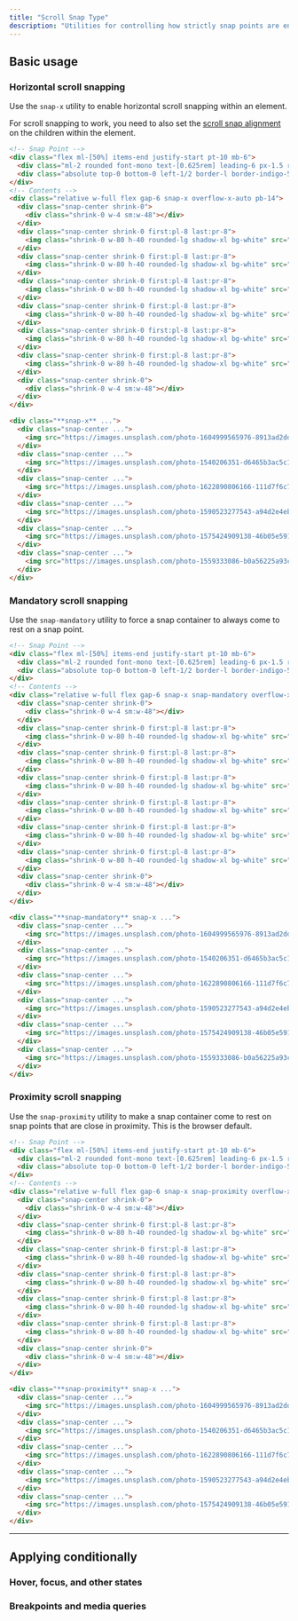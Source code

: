 ```yaml
---
title: "Scroll Snap Type"
description: "Utilities for controlling how strictly snap points are enforced in a snap container."
---
```




## Basic usage

### Horizontal scroll snapping

Use the `snap-x` utility to enable horizontal scroll snapping within an element.

For scroll snapping to work, you need to also set the [scroll snap alignment](/docs/scroll-snap-align) on the children within the element.

```html {{ example: { p: 'none', hint: 'Scroll in the grid of images to see the expected behaviour' } }}
<!-- Snap Point -->
<div class="flex ml-[50%] items-end justify-start pt-10 mb-6">
  <div class="ml-2 rounded font-mono text-[0.625rem] leading-6 px-1.5 ring-1 ring-inset bg-indigo-50 text-indigo-600 ring-indigo-600 dark:bg-indigo-500 dark:ring-0 dark:text-white dark:highlight-white/10">snap point</div>
  <div class="absolute top-0 bottom-0 left-1/2 border-l border-indigo-500"></div>
</div>
<!-- Contents -->
<div class="relative w-full flex gap-6 snap-x overflow-x-auto pb-14">
  <div class="snap-center shrink-0">
    <div class="shrink-0 w-4 sm:w-48"></div>
  </div>
  <div class="snap-center shrink-0 first:pl-8 last:pr-8">
    <img class="shrink-0 w-80 h-40 rounded-lg shadow-xl bg-white" src="https://images.unsplash.com/photo-1604999565976-8913ad2ddb7c?ixlib=rb-1.2.1&ixid=MnwxMjA3fDB8MHxwaG90by1wYWdlfHx8fGVufDB8fHx8&auto=format&fit=crop&w=320&h=160&q=80" />
  </div>
  <div class="snap-center shrink-0 first:pl-8 last:pr-8">
    <img class="shrink-0 w-80 h-40 rounded-lg shadow-xl bg-white" src="https://images.unsplash.com/photo-1540206351-d6465b3ac5c1?ixlib=rb-1.2.1&ixid=MnwxMjA3fDB8MHxwaG90by1wYWdlfHx8fGVufDB8fHx8&auto=format&fit=crop&w=320&h=160&q=80" />
  </div>
  <div class="snap-center shrink-0 first:pl-8 last:pr-8">
    <img class="shrink-0 w-80 h-40 rounded-lg shadow-xl bg-white" src="https://images.unsplash.com/photo-1622890806166-111d7f6c7c97?ixlib=rb-1.2.1&ixid=MnwxMjA3fDB8MHxwaG90by1wYWdlfHx8fGVufDB8fHx8&auto=format&fit=crop&w=320&h=160&q=80" />
  </div>
  <div class="snap-center shrink-0 first:pl-8 last:pr-8">
    <img class="shrink-0 w-80 h-40 rounded-lg shadow-xl bg-white" src="https://images.unsplash.com/photo-1590523277543-a94d2e4eb00b?ixlib=rb-1.2.1&ixid=MnwxMjA3fDB8MHxwaG90by1wYWdlfHx8fGVufDB8fHx8&auto=format&fit=crop&w=320&h=160&q=80" />
  </div>
  <div class="snap-center shrink-0 first:pl-8 last:pr-8">
    <img class="shrink-0 w-80 h-40 rounded-lg shadow-xl bg-white" src="https://images.unsplash.com/photo-1575424909138-46b05e5919ec?ixlib=rb-1.2.1&ixid=MnwxMjA3fDB8MHxwaG90by1wYWdlfHx8fGVufDB8fHx8&auto=format&fit=crop&w=320&h=160&q=80" />
  </div>
  <div class="snap-center shrink-0 first:pl-8 last:pr-8">
    <img class="shrink-0 w-80 h-40 rounded-lg shadow-xl bg-white" src="https://images.unsplash.com/photo-1559333086-b0a56225a93c?ixlib=rb-1.2.1&ixid=MnwxMjA3fDB8MHxwaG90by1wYWdlfHx8fGVufDB8fHx8&auto=format&fit=crop&w=320&h=160&q=80" />
  </div>
  <div class="snap-center shrink-0">
    <div class="shrink-0 w-4 sm:w-48"></div>
  </div>
</div>
```

```html
<div class="**snap-x** ...">
  <div class="snap-center ...">
    <img src="https://images.unsplash.com/photo-1604999565976-8913ad2ddb7c?ixlib=rb-1.2.1&ixid=MnwxMjA3fDB8MHxwaG90by1wYWdlfHx8fGVufDB8fHx8&auto=format&fit=crop&w=320&h=160&q=80" />
  </div>
  <div class="snap-center ...">
    <img src="https://images.unsplash.com/photo-1540206351-d6465b3ac5c1?ixlib=rb-1.2.1&ixid=MnwxMjA3fDB8MHxwaG90by1wYWdlfHx8fGVufDB8fHx8&auto=format&fit=crop&w=320&h=160&q=80" />
  </div>
  <div class="snap-center ...">
    <img src="https://images.unsplash.com/photo-1622890806166-111d7f6c7c97?ixlib=rb-1.2.1&ixid=MnwxMjA3fDB8MHxwaG90by1wYWdlfHx8fGVufDB8fHx8&auto=format&fit=crop&w=320&h=160&q=80" />
  </div>
  <div class="snap-center ...">
    <img src="https://images.unsplash.com/photo-1590523277543-a94d2e4eb00b?ixlib=rb-1.2.1&ixid=MnwxMjA3fDB8MHxwaG90by1wYWdlfHx8fGVufDB8fHx8&auto=format&fit=crop&w=320&h=160&q=80" />
  </div>
  <div class="snap-center ...">
    <img src="https://images.unsplash.com/photo-1575424909138-46b05e5919ec?ixlib=rb-1.2.1&ixid=MnwxMjA3fDB8MHxwaG90by1wYWdlfHx8fGVufDB8fHx8&auto=format&fit=crop&w=320&h=160&q=80" />
  </div>
  <div class="snap-center ...">
    <img src="https://images.unsplash.com/photo-1559333086-b0a56225a93c?ixlib=rb-1.2.1&ixid=MnwxMjA3fDB8MHxwaG90by1wYWdlfHx8fGVufDB8fHx8&auto=format&fit=crop&w=320&h=160&q=80" />
  </div>
</div>
```

### Mandatory scroll snapping

Use the `snap-mandatory` utility to force a snap container to always come to rest on a snap point.

```html {{ example: { p: 'none', hint: 'Scroll in the grid of images to see the expected behaviour' } }}
<!-- Snap Point -->
<div class="flex ml-[50%] items-end justify-start pt-10 mb-6">
  <div class="ml-2 rounded font-mono text-[0.625rem] leading-6 px-1.5 ring-1 ring-inset bg-indigo-50 text-indigo-600 ring-indigo-600 dark:bg-indigo-500 dark:ring-0 dark:text-white dark:highlight-white/10">snap point</div>
  <div class="absolute top-0 bottom-0 left-1/2 border-l border-indigo-500"></div>
</div>
<!-- Contents -->
<div class="relative w-full flex gap-6 snap-x snap-mandatory overflow-x-auto pb-14">
  <div class="snap-center shrink-0">
    <div class="shrink-0 w-4 sm:w-48"></div>
  </div>
  <div class="snap-center shrink-0 first:pl-8 last:pr-8">
    <img class="shrink-0 w-80 h-40 rounded-lg shadow-xl bg-white" src="https://images.unsplash.com/photo-1604999565976-8913ad2ddb7c?ixlib=rb-1.2.1&ixid=MnwxMjA3fDB8MHxwaG90by1wYWdlfHx8fGVufDB8fHx8&auto=format&fit=crop&w=320&h=160&q=80" />
  </div>
  <div class="snap-center shrink-0 first:pl-8 last:pr-8">
    <img class="shrink-0 w-80 h-40 rounded-lg shadow-xl bg-white" src="https://images.unsplash.com/photo-1540206351-d6465b3ac5c1?ixlib=rb-1.2.1&ixid=MnwxMjA3fDB8MHxwaG90by1wYWdlfHx8fGVufDB8fHx8&auto=format&fit=crop&w=320&h=160&q=80" />
  </div>
  <div class="snap-center shrink-0 first:pl-8 last:pr-8">
    <img class="shrink-0 w-80 h-40 rounded-lg shadow-xl bg-white" src="https://images.unsplash.com/photo-1622890806166-111d7f6c7c97?ixlib=rb-1.2.1&ixid=MnwxMjA3fDB8MHxwaG90by1wYWdlfHx8fGVufDB8fHx8&auto=format&fit=crop&w=320&h=160&q=80" />
  </div>
  <div class="snap-center shrink-0 first:pl-8 last:pr-8">
    <img class="shrink-0 w-80 h-40 rounded-lg shadow-xl bg-white" src="https://images.unsplash.com/photo-1590523277543-a94d2e4eb00b?ixlib=rb-1.2.1&ixid=MnwxMjA3fDB8MHxwaG90by1wYWdlfHx8fGVufDB8fHx8&auto=format&fit=crop&w=320&h=160&q=80" />
  </div>
  <div class="snap-center shrink-0 first:pl-8 last:pr-8">
    <img class="shrink-0 w-80 h-40 rounded-lg shadow-xl bg-white" src="https://images.unsplash.com/photo-1575424909138-46b05e5919ec?ixlib=rb-1.2.1&ixid=MnwxMjA3fDB8MHxwaG90by1wYWdlfHx8fGVufDB8fHx8&auto=format&fit=crop&w=320&h=160&q=80" />
  </div>
  <div class="snap-center shrink-0 first:pl-8 last:pr-8">
    <img class="shrink-0 w-80 h-40 rounded-lg shadow-xl bg-white" src="https://images.unsplash.com/photo-1559333086-b0a56225a93c?ixlib=rb-1.2.1&ixid=MnwxMjA3fDB8MHxwaG90by1wYWdlfHx8fGVufDB8fHx8&auto=format&fit=crop&w=320&h=160&q=80" />
  </div>
  <div class="snap-center shrink-0">
    <div class="shrink-0 w-4 sm:w-48"></div>
  </div>
</div>
```

```html
<div class="**snap-mandatory** snap-x ...">
  <div class="snap-center ...">
    <img src="https://images.unsplash.com/photo-1604999565976-8913ad2ddb7c?ixlib=rb-1.2.1&ixid=MnwxMjA3fDB8MHxwaG90by1wYWdlfHx8fGVufDB8fHx8&auto=format&fit=crop&w=320&h=160&q=80" />
  </div>
  <div class="snap-center ...">
    <img src="https://images.unsplash.com/photo-1540206351-d6465b3ac5c1?ixlib=rb-1.2.1&ixid=MnwxMjA3fDB8MHxwaG90by1wYWdlfHx8fGVufDB8fHx8&auto=format&fit=crop&w=320&h=160&q=80" />
  </div>
  <div class="snap-center ...">
    <img src="https://images.unsplash.com/photo-1622890806166-111d7f6c7c97?ixlib=rb-1.2.1&ixid=MnwxMjA3fDB8MHxwaG90by1wYWdlfHx8fGVufDB8fHx8&auto=format&fit=crop&w=320&h=160&q=80" />
  </div>
  <div class="snap-center ...">
    <img src="https://images.unsplash.com/photo-1590523277543-a94d2e4eb00b?ixlib=rb-1.2.1&ixid=MnwxMjA3fDB8MHxwaG90by1wYWdlfHx8fGVufDB8fHx8&auto=format&fit=crop&w=320&h=160&q=80" />
  </div>
  <div class="snap-center ...">
    <img src="https://images.unsplash.com/photo-1575424909138-46b05e5919ec?ixlib=rb-1.2.1&ixid=MnwxMjA3fDB8MHxwaG90by1wYWdlfHx8fGVufDB8fHx8&auto=format&fit=crop&w=320&h=160&q=80" />
  </div>
  <div class="snap-center ...">
    <img src="https://images.unsplash.com/photo-1559333086-b0a56225a93c?ixlib=rb-1.2.1&ixid=MnwxMjA3fDB8MHxwaG90by1wYWdlfHx8fGVufDB8fHx8&auto=format&fit=crop&w=320&h=160&q=80" />
  </div>
</div>
```

### Proximity scroll snapping

Use the `snap-proximity` utility to make a snap container come to rest on snap points that are close in proximity. This is the browser default.

```html {{ example: { p: 'none', hint: 'Scroll in the grid of images to see the expected behaviour' } }}
<!-- Snap Point -->
<div class="flex ml-[50%] items-end justify-start pt-10 mb-6">
  <div class="ml-2 rounded font-mono text-[0.625rem] leading-6 px-1.5 ring-1 ring-inset bg-indigo-50 text-indigo-600 ring-indigo-600 dark:bg-indigo-500 dark:ring-0 dark:text-white dark:highlight-white/10">snap point</div>
  <div class="absolute top-0 bottom-0 left-1/2 border-l border-indigo-500"></div>
</div>
<!-- Contents -->
<div class="relative w-full flex gap-6 snap-x snap-proximity overflow-x-auto pb-14">
  <div class="snap-center shrink-0">
    <div class="shrink-0 w-4 sm:w-48"></div>
  </div>
  <div class="snap-center shrink-0 first:pl-8 last:pr-8">
    <img class="shrink-0 w-80 h-40 rounded-lg shadow-xl bg-white" src="https://images.unsplash.com/photo-1604999565976-8913ad2ddb7c?ixlib=rb-1.2.1&ixid=MnwxMjA3fDB8MHxwaG90by1wYWdlfHx8fGVufDB8fHx8&auto=format&fit=crop&w=320&h=160&q=80" />
  </div>
  <div class="snap-center shrink-0 first:pl-8 last:pr-8">
    <img class="shrink-0 w-80 h-40 rounded-lg shadow-xl bg-white" src="https://images.unsplash.com/photo-1540206351-d6465b3ac5c1?ixlib=rb-1.2.1&ixid=MnwxMjA3fDB8MHxwaG90by1wYWdlfHx8fGVufDB8fHx8&auto=format&fit=crop&w=320&h=160&q=80" />
  </div>
  <div class="snap-center shrink-0 first:pl-8 last:pr-8">
    <img class="shrink-0 w-80 h-40 rounded-lg shadow-xl bg-white" src="https://images.unsplash.com/photo-1622890806166-111d7f6c7c97?ixlib=rb-1.2.1&ixid=MnwxMjA3fDB8MHxwaG90by1wYWdlfHx8fGVufDB8fHx8&auto=format&fit=crop&w=320&h=160&q=80" />
  </div>
  <div class="snap-center shrink-0 first:pl-8 last:pr-8">
    <img class="shrink-0 w-80 h-40 rounded-lg shadow-xl bg-white" src="https://images.unsplash.com/photo-1590523277543-a94d2e4eb00b?ixlib=rb-1.2.1&ixid=MnwxMjA3fDB8MHxwaG90by1wYWdlfHx8fGVufDB8fHx8&auto=format&fit=crop&w=320&h=160&q=80" />
  </div>
  <div class="snap-center shrink-0 first:pl-8 last:pr-8">
    <img class="shrink-0 w-80 h-40 rounded-lg shadow-xl bg-white" src="https://images.unsplash.com/photo-1575424909138-46b05e5919ec?ixlib=rb-1.2.1&ixid=MnwxMjA3fDB8MHxwaG90by1wYWdlfHx8fGVufDB8fHx8&auto=format&fit=crop&w=320&h=160&q=80" />
  </div>
  <div class="snap-center shrink-0">
    <div class="shrink-0 w-4 sm:w-48"></div>
  </div>
</div>
```

```html
<div class="**snap-proximity** snap-x ...">
  <div class="snap-center ...">
    <img src="https://images.unsplash.com/photo-1604999565976-8913ad2ddb7c?ixlib=rb-1.2.1&ixid=MnwxMjA3fDB8MHxwaG90by1wYWdlfHx8fGVufDB8fHx8&auto=format&fit=crop&w=320&h=160&q=80" />
  </div>
  <div class="snap-center ...">
    <img src="https://images.unsplash.com/photo-1540206351-d6465b3ac5c1?ixlib=rb-1.2.1&ixid=MnwxMjA3fDB8MHxwaG90by1wYWdlfHx8fGVufDB8fHx8&auto=format&fit=crop&w=320&h=160&q=80" />
  </div>
  <div class="snap-center ...">
    <img src="https://images.unsplash.com/photo-1622890806166-111d7f6c7c97?ixlib=rb-1.2.1&ixid=MnwxMjA3fDB8MHxwaG90by1wYWdlfHx8fGVufDB8fHx8&auto=format&fit=crop&w=320&h=160&q=80" />
  </div>
  <div class="snap-center ...">
    <img src="https://images.unsplash.com/photo-1590523277543-a94d2e4eb00b?ixlib=rb-1.2.1&ixid=MnwxMjA3fDB8MHxwaG90by1wYWdlfHx8fGVufDB8fHx8&auto=format&fit=crop&w=320&h=160&q=80" />
  </div>
  <div class="snap-center ...">
    <img src="https://images.unsplash.com/photo-1575424909138-46b05e5919ec?ixlib=rb-1.2.1&ixid=MnwxMjA3fDB8MHxwaG90by1wYWdlfHx8fGVufDB8fHx8&auto=format&fit=crop&w=320&h=160&q=80" />
  </div>
</div>
```

---

## <Heading ignore>Applying conditionally</Heading>

### <Heading ignore>Hover, focus, and other states</Heading>

<HoverFocusAndOtherStates featuredClass="snap-x" />

### <Heading ignore>Breakpoints and media queries</Heading>

<BreakpointsAndMediaQueries featuredClass="snap-x" />
